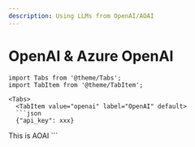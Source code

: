 ```yaml
---
description: Using LLMs from OpenAI/AOAI
---
```

# OpenAI & Azure OpenAI

```mdx-code-block
import Tabs from '@theme/Tabs';
import TabItem from '@theme/TabItem';
```



```mdx-code-block
<Tabs>
  <TabItem value="openai" label="OpenAI" default>
  ```json
  {"api_key": xxx}
  ```
    

  </TabItem>
  <TabItem value="orange" label="Azure OpenAI">
    This is AOAI
  </TabItem>
</Tabs>
```